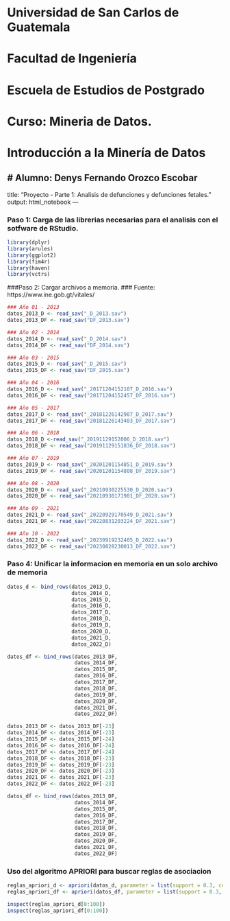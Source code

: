 # Universidad de San Carlos de Guatemala
# Facultad de Ingeniería
# Escuela de Estudios de Postgrado
# Curso: Mineria de Datos.
# Introducción a la Minería de Datos
# Alumno: Denys Fernando Orozco Escobar
---
title: "Proyecto - Parte 1: Analisis de defunciones y defunciones fetales."
output: html_notebook
---

### Paso 1: Carga de las librerias necesarias para el analisis con el sotfware de RStudio.
```{r}
library(dplyr)
library(arules)
library(ggplot2)
library(fim4r)
library(haven)
library(vctrs)
```

###Paso 2: Cargar archivos a memoria.
### Fuente: https://www.ine.gob.gt/vitales/
```{r}
### Año 01 - 2013
datos_2013_D <- read_sav("_D_2013.sav")
datos_2013_DF <- read_sav("DF_2013.sav")

### Año 02 - 2014
datos_2014_D <- read_sav("_D_2014.sav")
datos_2014_DF <- read_sav("DF_2014.sav")

### Año 03 - 2015
datos_2015_D <- read_sav("_D_2015.sav")
datos_2015_DF <- read_sav("DF_2015.sav")

### Año 04 - 2016
datos_2016_D <- read_sav("_20171204152107_D_2016.sav")
datos_2016_DF <- read_sav("20171204152457_DF_2016.sav")

### Año 05 - 2017
datos_2017_D <- read_sav("_20181226142907_D_2017.sav")
datos_2017_DF <- read_sav("20181226143403_DF_2017.sav")

### Año 06 - 2018
datos_2018_D <-read_sav("_20191129152006_D_2018.sav")
datos_2018_DF <- read_sav("20191129151836_DF_2018.sav")

### Año 07 - 2019 
datos_2019_D <- read_sav("_20201201154851_D_2019.sav")
datos_2019_DF <- read_sav("20201201154808_DF_2019.sav")

### Año 08 - 2020
datos_2020_D <- read_sav("_20210930225530_D_2020.sav")
datos_2020_DF <- read_sav("20210930171901_DF_2020.sav")

### Año 09 - 2021
datos_2021_D <- read_sav("_20220929170549_D_2021.sav")
datos_2021_DF <- read_sav("20220831203224_DF_2021.sav")

### Año 10 - 2022
datos_2022_D <- read_sav("_20230919232405_D_2022.sav")
datos_2022_DF <- read_sav("20230828230013_DF_2022.sav")
```

### Paso 4: Unificar la informacion en memoria en un solo archivo de memoria
```{r}
datos_d <- bind_rows(datos_2013_D,
                     datos_2014_D,
                     datos_2015_D,
                     datos_2016_D,
                     datos_2017_D,
                     datos_2018_D,
                     datos_2019_D,
                     datos_2020_D,
                     datos_2021_D,
                     datos_2022_D)

datos_df <- bind_rows(datos_2013_DF,
                      datos_2014_DF,
                      datos_2015_DF,
                      datos_2016_DF,
                      datos_2017_DF,
                      datos_2018_DF,
                      datos_2019_DF,
                      datos_2020_DF,
                      datos_2021_DF,
                      datos_2022_DF)

datos_2013_DF <- datos_2013_DF[-23]
datos_2014_DF <- datos_2014_DF[-23]
datos_2015_DF <- datos_2015_DF[-24]
datos_2016_DF <- datos_2016_DF[-24]
datos_2017_DF <- datos_2017_DF[-24]
datos_2018_DF <- datos_2018_DF[-23]
datos_2019_DF <- datos_2019_DF[-23]
datos_2020_DF <- datos_2020_DF[-23]
datos_2021_DF <- datos_2021_DF[-23]
datos_2022_DF <- datos_2022_DF[-23]

datos_df <- bind_rows(datos_2013_DF,
                      datos_2014_DF,
                      datos_2015_DF,
                      datos_2016_DF,
                      datos_2017_DF,
                      datos_2018_DF,
                      datos_2019_DF,
                      datos_2020_DF,
                      datos_2021_DF,
                      datos_2022_DF)
```

### Uso del algoritmo APRIORI para buscar reglas de asociacion
```{r}
reglas_apriori_d <- apriori(datos_d, parameter = list(support = 0.3, confidence = 0.5))
reglas_apriori_df <- apriori(datos_df, parameter = list(support = 0.3, confidence = 0.5))

inspect(reglas_apriori_d[0:100])
inspect(reglas_apriori_df[0:100])
```
